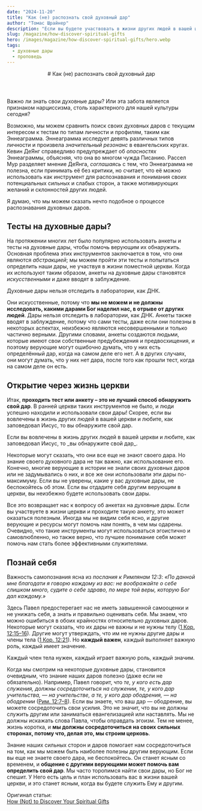 ```yaml
---
date: "2024-11-20"
title: "Как (не) распознать свой духовный дар"
author: "Томас Шрайнер"
description: "Если вы будете участвовать в жизни других людей в вашей церкви и любить так, как заповедал Иисус, то вы откроете свой дар."
slug: /magazine/how-discover-spiritual-gifts
hero: /images/magazine/how-discover-spiritual-gifts/hero.webp
tags:
  - духовные дары
  - проповедь
---
```


<Header
  src="/images/magazine/how-discover-spiritual-gifts/hero.webp"
  date="2024-11-20"
  author="Томас Шрайнер"
>
  # Как (не) распознать свой духовный дар
</Header>

Важно ли знать свои духовные дары? Или эта забота является признаком нарциссизма, столь характерного для нашей культуры сегодня?

Возможно, мы можем сравнить поиск своих духовных даров с текущим интересом к тестам по типам личности и профилям, таким как Эннеаграмма. Эннеаграмма исследует девять различных типов личности и произвела _значительный резонанс_ в евангельских кругах. Кевин ДеЯнг справедливо предупреждает об _опасностях_ Эннеаграммы, объясняя, что она во многом чужда Писанию. Рассел Мур разделяет мнение ДеЯнга, _соглашаясь_ с тем, что Эннеаграмма не полезна, если принимать её без критики, но считает, что её можно использовать как инструмент для распознавания и понимания своих потенциальных сильных и слабых сторон, а также мотивирующих желаний и склонностей других людей.

Я думаю, что мы можем сказать нечто подобное о процессе распознавания духовных даров.

## Тесты на духовные дары?

На протяжении многих лет было популярно использовать анкеты и тесты на духовные дары, чтобы помочь верующим их обнаружить. Основная проблема этих инструментов заключается в том, что они являются _абстракцией_; мы можем пройти эти тесты и попытаться определить наши дары, не участвуя в жизни поместной церкви. Когда их используют таким образом, анкеты на духовные дары становятся _искусственными_ и даже вводят в заблуждение.

<ColoredTextBlock color="--accent-green">
Духовные дары нельзя отследить в лаборатории, как ДНК.
</ColoredTextBlock>

Они искусственные, потому что **мы не можем и не должны исследовать, какими дарами Бог наделил нас, в отрыве от других людей**. Дары нельзя отследить в лаборатории, как ДНК. Анкеты также вводят в заблуждение, потому что сами тесты, даже если они полезны в некоторых аспектах, неизбежно являются несовершенными и только частично верными. Другими словами, анкеты создаются людьми, которые имеют свои собственные предубеждения и предвосхищения, и поэтому верующие могут ошибочно думать, что у них есть определённый дар, когда на самом деле его нет. А в других случаях, они могут думать, что у них нет дара, после того как прошли тест, когда на самом деле он есть.

## Открытие через жизнь церкви

Итак, **проходить тест или анкету – это не лучший способ обнаружить свой дар**. В ранней церкви таких инструментов не было, и люди успешно находили и использовали свои дары! Скорее, если вы вовлечены в жизнь других людей в вашей церкви и любите, как заповедовал Иисус, то вы обнаружите свой дар.

<ColoredTextBlock color="--accent-green">
Если вы вовлечены в жизнь других людей в вашей церкви и любите, как заповедовал Иисус, то _вы обнаружите свой дар_.
</ColoredTextBlock>

Некоторые могут сказать, что они все еще не знают своего дара. Но знание своего духовного дара не так важно, как использование его. Конечно, многие верующие в истории не знали своих духовных даров или не задумывались о них, и все же они использовали эти дары по-максимуму. Если вы не уверены, какие у вас духовные дары, не беспокойтесь об этом. Если вы отдадите себя другим верующим в церкви, вы неизбежно будете использовать свои дары.

Все это возвращает нас к вопросу об анкетах на духовные дары. Если вы участвуете в жизни церкви и проходите такую анкету, это может оказаться полезным. Иногда мы не видим себя ясно, и другие верующие и ресурсы могут помочь нам понять, в чем мы одарены. Очевидно, что такие инструменты могут использоваться эгоистично и самовлюбленно, но также верно, что лучшее понимание себя может помочь нам стать более эффективными служителями.

## Познай себя

Важность самопознания ясна из _послания к Римлянам 12:3_:
_«По данной мне благодати я говорю каждому из вас: не воображайте о себе слишком много, судите о себе здраво, по мере той веры, которую Бог дал каждому.»_

Здесь Павел предостерегает нас не иметь завышенной самооценки и не унижать себя, а знать и правильно оценивать себя. Мы знаем, что можно ошибиться в обоих крайностях относительно духовных даров. Некоторые могут сказать, что их дары не важны и не нужны телу ([1 Кор. 12:15–16](https://bible.by/nrt/53/12/)). Другие могут утверждать, что им не нужны другие дары и члены тела ([1 Кор. 12:21](https://bible.by/nrt/53/12/)). Но **каждый важен**, каждый выполняет важную роль, каждый имеет значение.

<ColoredTextBlock color="--accent-green">
Каждый член тела нужен, каждый играет важную роль, каждый значим.
</ColoredTextBlock>

Когда мы смотрим на некоторые духовные дары, становится очевидным, что знание наших даров полезно (даже если не обязательно). Например, Павел говорит, что _те, у кого есть дар служения, должны сосредоточиться на служении, те, у кого дар учительства, — на учительстве, а те, у кого дар ободрения, — на ободрении_ ([Рим. 12:7–8](https://bible.by/nrt/52/12/)). Если вы знаете, что ваш дар — ободрение, вы можете сосредоточить свои усилия. Это не значит, что вы не должны служить другим или заниматься евангелизацией или наставлять. Мы не должны искажать слова Павла, чтобы оправдать эгоизм. Тем не менее, жизнь коротка, и **мы должны сосредоточиться на своих сильных сторонах, потому что, делая это, мы строим церковь**.

Знание наших сильных сторон и даров помогает нам сосредоточиться на том, как мы можем быть наиболее полезны другим верующим. Если вы еще не знаете своего дара, не беспокойтесь. Он станет ясным со временем, и **общение с другими верующими может помочь вам определить свой дар**. Мы часто торопимся найти свои дары, но Бог не спешит. У Него есть цель и план использовать вас в жизни вашей церкви, и это станет ясным, когда вы будете служить Ему и другим.

Оригинал статьи:\
[How (Not) to Discover Your Spiritual Gifts](https://www.thegospelcoalition.org/article/how-not-discover-spiritual-gifts/)
